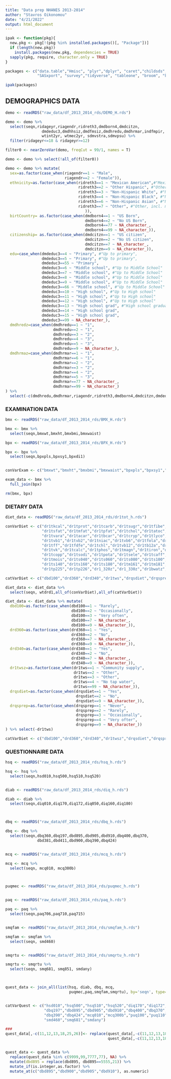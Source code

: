 ```yaml
---
title: "Data prep NHANES 2013-2014"
author: "Stavros Oikonomou"
date: "4/21/2022"
output: html_document
---
```


```r
ipak <- function(pkg){
  new.pkg <- pkg[!(pkg %in% installed.packages()[, "Package"])]
  if (length(new.pkg)) 
    install.packages(new.pkg, dependencies = TRUE)
  sapply(pkg, require, character.only = TRUE)
}

packages <- c("data.table","Hmisc", "plyr","dplyr", "caret","childsds",
              "SASxport", "survey","tidyverse", "tableone", "broom", "knitr")

ipak(packages)
```

## DEMOGRAPHICS DATA

```r
demo <- readRDS("raw_data/df_2013_2014_rds/DEMO_H.rds")

demo <- demo %>%
  select(seqn,ridageyr,riagendr,ridreth3,dmdborn4,dmdcitzn,
                dmdeduc3,dmdhhsiz,dmdfmsiz,dmdhredu,dmdhrmar,indfmpir,
                wtint2yr, wtmec2yr, sdmvstra,sdmvpsu) %>%
  filter(ridageyr<=18 & ridageyr>=12)

filter0 <- nearZeroVar(demo, freqCut = 99/1, names = T)

demo <- demo %>% select(!all_of(filter0))
```


```r
demo <- demo %>% mutate(
  sex=as.factor(case_when(riagendr==1 ~ "Male",
                          riagendr==2 ~ "Female")),
  ethnicity=as.factor(case_when(ridreth3==1 ~ "Mexican American",#"Mexican American"
                                ridreth3==2 ~ "Other Hispanic", #"Other Hispanic"
                                ridreth3==3 ~ "Non-Hispanic White", #"Non-Hispanic White"
                                ridreth3==4 ~ "Non-Hispanic Black", #"Non-Hispanic Black"
                                ridreth3==6 ~ "Non-Hispanic Asian", #"Non-Hispanic Asian"
                                ridreth3==7 ~ "Other", #"Other, incl. multi-racial"
                                   )),
  birtCountry= as.factor(case_when(dmdborn4==1 ~ "US Born",
                                   dmdborn4==2 ~ "No US Born",
                                   dmdborn4==77 ~ NA_character_,
                                   dmdborn4==99 ~ NA_character_)),
  citizenship= as.factor(case_when(dmdcitzn==1 ~ "US citizen",
                                   dmdcitzn==2 ~ "No US citizen",
                                   dmdcitzn==7 ~ NA_character_,
                                   dmdcitzn==9 ~ NA_character_)),
  edu=case_when(dmdeduc3==4 ~ "Primary", #"Up to primary",
                dmdeduc3==5 ~ "Primary", #"Up to primary",
                dmdeduc3==55 ~ "Primary",
                dmdeduc3==6 ~ "Middle school", #"Up to Middle School"
                dmdeduc3==7 ~ "Middle school", #"Up to Middle School"
                dmdeduc3==8 ~ "Middle school", #"Up to Middle School"
                dmdeduc3==9 ~ "Middle school", #"Up to Middle School"
                dmdeduc3==66 ~ "Middle school", #"Up to Middle School"
                dmdeduc3==10 ~ "High school", #"Up to High school"
                dmdeduc3==11 ~ "High school", #"Up to High school"
                dmdeduc3==12 ~ "High school", #"Up to High school"
                dmdeduc3==13 ~ "High school grad", #"High school graduate or a higher education"
                dmdeduc3==14 ~ "High school grad",
                dmdeduc3==15 ~ "High school grad",
                dmdeduc3==99 ~ NA_character_),
  dmdhredz=case_when(dmdhredu==1 ~ "1",
                     dmdhredu==2 ~ "1",
                     dmdhredu==3 ~ "2",
                     dmdhredu==4 ~ "3",
                     dmdhredu==5 ~ "3",
                     dmdhredu==9 ~ NA_character_),
  dmdhrmaz=case_when(dmdhrmar==1 ~ "1",
                     dmdhrmar==6 ~ "1",
                     dmdhrmar==2 ~ "2",
                     dmdhrmar==3 ~ "2",
                     dmdhrmar==4 ~ "2",
                     dmdhrmar==5 ~ "3",
                     dmdhrmar==77 ~ NA_character_,
                     dmdhrmar==99 ~ NA_character_)
) %>%
  select(-c(dmdhredu,dmdhrmar,riagendr,ridreth3,dmdborn4,dmdcitzn,dmdeduc3))
```

### EXAMINATION DATA

```r
bmx <- readRDS("raw_data/df_2013_2014_rds/BMX_H.rds")

bmx <- bmx %>%
  select(seqn,bmxwt,bmxht,bmxbmi,bmxwaist)

bpx <- readRDS("raw_data/df_2013_2014_rds/BPX_H.rds")

bpx <- bpx %>%
  select(seqn,bpxpls,bpxsy1,bpxdi1)


conVarExam <- c("bmxwt","bmxht","bmxbmi","bmxwaist","bpxpls","bpxsy1","bpxdi1")

exam_data <- bmx %>%
  full_join(bpx) 

rm(bmx, bpx)
```


### DIETARY DATA

```r
diet_data <- readRDS("raw_data/df_2013_2014_rds/dr1tot_h.rds")

conVarDiet <- c("dr1tkcal","dr1tprot","dr1tcarb","dr1tsugr","dr1tfibe","dr1ttfat",
                "dr1tsfat","dr1tmfat","dr1tpfat","dr1tchol","dr1tatoc","dr1tret",
                "dr1tvara","dr1tacar","dr1tbcar","dr1tcryp","dr1tlyco", "dr1tlz",
                "dr1tvb1","dr1tvb2","dr1tniac","dr1tvb6","dr1tfola","dr1tfa",
                "dr1tff","dr1tfdfe","dr1tchl","dr1tvb12","dr1tb12a","dr1tvc","dr1tvd",
                "dr1tvk","dr1tcalc","dr1tphos","dr1tmagn","dr1tiron","dr1tzinc" ,
                "dr1tcopp","dr1tsodi","dr1tpota","dr1tsele","dr1tcaff","dr1ttheo",
                "dr1tmois","dr1ts040","dr1ts060","dr1ts080","dr1ts100","dr1ts120",
                "dr1ts140","dr1ts160","dr1ts180","dr1tm161","dr1tm181","dr1tp205",
                "dr1tp225","dr1tp226","dr1_320z","dr1_330z","dr1bwatz","dr1tnumf")

catVarDiet <- c("dbd100","drd360","drd340","dr1tws","drqsdiet","drqsprep")

diet_data <- diet_data %>%
  select(seqn, wtdrd1,all_of(conVarDiet),all_of(catVarDiet))
```


```r
diet_data <- diet_data %>% mutate(
  dbd100=as.factor(case_when(dbd100==1 ~ "Rarely",
                             dbd100==2 ~ "Occasionally",
                             dbd100==3 ~ "Very often",
                             dbd100==7 ~ NA_character_,
                             dbd100==9 ~ NA_character_)),
  drd360=as.factor(case_when(drd360==1 ~ "Yes",
                             drd360==2 ~ "No",
                             drd360==7 ~ NA_character_,
                             drd360==9 ~ NA_character_)),
  drd340=as.factor(case_when(drd340==1 ~ "Yes",
                             drd340==2 ~ "No",
                             drd340==7 ~ NA_character_,
                             drd340==9 ~ NA_character_)),
  dr1twsz=as.factor(case_when(dr1tws==1 ~ "Community supply",
                              dr1tws==2 ~ "Other",
                              dr1tws==3 ~ "Other",
                              dr1tws==4 ~ "No tap water",
                              dr1tws==99 ~ NA_character_)),
  drqsdiet=as.factor(case_when(drqsdiet==1 ~ "Yes",
                               drqsdiet==2 ~ "No",
                               drqsdiet==9 ~ NA_character_)),
  drqsprep=as.factor(case_when(drqsprep==1 ~ "Never",
                               drqsprep==2 ~ "Rarely",
                               drqsprep==3 ~ "Occasionally",
                               drqsprep==4 ~ "Very ofter",
                               drqsprep==9 ~ NA_character_))
) %>% select(-dr1tws)

catVarDiet <- c("dbd100","drd360","drd340","dr1twsz","drqsdiet","drqsprep")
```

### QUESTIONNAIRE DATA

```r
hsq <- readRDS("raw_data/df_2013_2014_rds/hsq_h.rds")

hsq <- hsq %>%
  select(seqn,hsd010,hsq500,hsq510,hsq520)


diab <- readRDS("raw_data/df_2013_2014_rds/diq_h.rds")

diab <- diab %>%
  select(seqn,diq010,diq170,diq172,diq050,diq160,diq180)



dbq <- readRDS("raw_data/df_2013_2014_rds/dbq_h.rds")

dbq <- dbq %>%
  select(seqn,dbq360,dbq197,dbd895,dbd905,dbd910,dbq400,dbq370,
              dbd381,dbd411,dbd900,dbq390,dbq424)


mcq <- readRDS("raw_data/df_2013_2014_rds/mcq_h.rds")

mcq <- mcq %>%
  select(seqn, mcq010, mcq300b)



puqmec <- readRDS("raw_data/df_2013_2014_rds/puqmec_h.rds")


paq <- readRDS("raw_data/df_2013_2014_rds/paq_h.rds")

paq <- paq %>%
  select(seqn,paq706,paq710,paq715)


smqfam <- readRDS("raw_data/df_2013_2014_rds/smqfam_h.rds")

smqfam <- smqfam %>%
  select(seqn, smd460)


smqrtu <- readRDS("raw_data/df_2013_2014_rds/smqrtu_h.rds")

smqrtu <- smqrtu %>%
  select(seqn, smq681, smq851, smdany)



quest_data <- join_all(list(hsq, diab, dbq, mcq,
                            puqmec,paq,smqfam,smqrtu), by='seqn', type='full')


catVarQuest <- c("hsd010","hsq500","hsq510","hsq520","diq170","diq172","diq160","diq180","dbq360",
                 "dbq197","dbd895","dbd905","dbd910","dbq400","dbq370","dbd381","dbd411","dbd900",
                 "dbq390","dbq424","mcq010","mcq300b","puq100","puq110","paq706","paq710","paq715",
                 "smd460","smq681","smdany")


```


```r
###
quest_data[,-c(11,12,13,18,25,26)]<- replace(quest_data[,-c(11,12,13,18,25,26)],
                                             quest_data[,-c(11,12,13,18,25,26)] %in% c(7,9), NA)


quest_data <- quest_data %>%
  replace(quest_data %in% c(9999,99,7777,77), NA) %>%
  mutate(dbd895 = replace(dbd895, dbd895==5555,21)) %>%
  mutate_if(is.integer,as.factor) %>%
  mutate_at(c("dbd895","dbd900","dbd905","dbd910"), as.numeric)

```